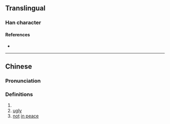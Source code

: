 {{character info}}
==Translingual==

===Han character===
{{Han char|rn=9|rad=人|as=13|sn=15|four=|canj=OWLI|ids=⿰亻蜀}}

====References====
* {{Han ref|kx=0119.070|hdz=10225.090|uh=3494|ud=13460}}

----

==Chinese==
{{zh-forms}}

===Pronunciation===
{{zh-pron
|m=shǔ
|c=suk6
|mc=y
|oc=
|ma=
|cat=v,a,prep
}}

===Definitions===
{{zh-hanzi}}

# {{zh-used in|㒔㑛|to [[shake]] one's [[head]]}}
# [[ugly]]
# [[not]] [[in peace]]